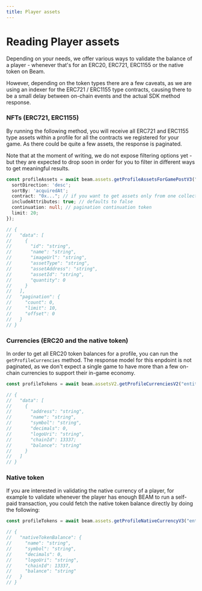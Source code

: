 ```yaml
---
title: Player assets
---
```


# Reading Player assets

Depending on your needs, we offer various ways to validate the balance of a player - whenever that's for an ERC20, ERC721, ERC1155 or the native token on Beam.

However, depending on the token types there are a few caveats, as we are using an indexer for the ERC721 / ERC1155 type contracts, causing there to be a small delay between on-chain events and the actual SDK method response.

### NFTs (ERC721, ERC1155)

By running the following method, you will receive all ERC721 and ERC1155 type assets within a profile for all the contracts we registered for your game. As there could be quite a few assets, the response is paginated.

Note that at the moment of writing, we do not expose filtering options yet - but they are expected to drop soon in order for you to filter in different ways to get meaningful results.

```typescript
const profileAssets = await beam.assets.getProfileAssetsForGamePostV3("entity-id", {
  sortDirection: 'desc';
  sortBy: 'acquiredAt';
  contract: "0x..."; // if you want to get assets only from one collection, null/undefined otherwise
  includeAttributes: true; // defaults to false
  continuation: null; // pagination continuation token
  limit: 20;
});

// {
//   "data": [
//     {
//       "id": "string",
//       "name": "string",
//       "imageUrl": "string",
//       "assetType": "string",
//       "assetAddress": "string",
//       "assetId": "string",
//       "quantity": 0
//     }
//   ],
//   "pagination": {
//     "count": 0,
//     "limit": 10,
//     "offset": 0
//   }
// }
```

### Currencies (ERC20 and the native token)

In order to get all ERC20 token balances for a profile, you can run the `getProfileCurrencies` method. The response model for this enpdoint is not paginated, as we don't expect a single game to have more than a few on-chain currencies to support their in-game economy.

```typescript
const profileTokens = await beam.assetsV2.getProfileCurrenciesV2("entity-id");

// {
//   "data": [
//     {
//       "address": "string",
//       "name": "string",
//       "symbol": "string",
//       "decimals": 0,
//       "logoUri": "string",
//       "chainId": 13337;
//       "balance": "string"
//     }
//   ]
// }
```

### Native token

If you are interested in validating the native currency of a player, for example to validate whenever the player has enough BEAM to run a self-paid transaction, you could fetch the native token balance directly by doing the following:

```typescript
const profileTokens = await beam.assets.getProfileNativeCurrencyV3("entity-id");

// {
//   "nativeTokenBalance": {
//     "name": "string",
//     "symbol": "string",
//     "decimals": 0,
//     "logoUri": "string",
//     "chainId": 13337,
//     "balance": "string"
//   }
// }
```
